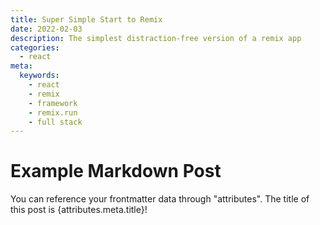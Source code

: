 ```yaml
---
title: Super Simple Start to Remix
date: 2022-02-03
description: The simplest distraction-free version of a remix app
categories:
  - react
meta:
  keywords:
    - react
    - remix
    - framework
    - remix.run
    - full stack
---
```


# Example Markdown Post

You can reference your frontmatter data through "attributes". The title of this post is {attributes.meta.title}!